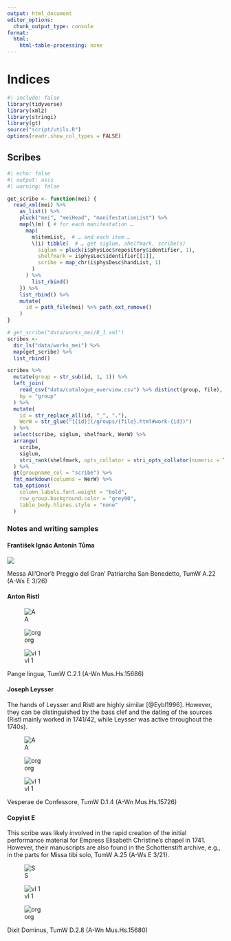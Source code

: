 ```yaml
---
output: html_document
editor_options:
  chunk_output_type: console
format:
  html:
    html-table-processing: none
---
```


# Indices {.unnumbered}

```r
#| include: false
library(tidyverse)
library(xml2)
library(stringi)
library(gt)
source("script/utils.R")
options(readr.show_col_types = FALSE)
```


## Scribes

```r
#| echo: false
#| output: asis
#| warning: false

get_scribe <- function(mei) {
  read_xml(mei) %>% 
    as_list() %>%
    pluck("mei", "meiHead", "manifestationList") %>% 
    map(\(m) { # for each manifestation …
      map(
        m$itemList,  # … and each item …
        \(i) tibble(  # … get siglum, shelfmark, scribe(s)
          siglum = pluck(i$physLoc$repository$identifier, 1),
          shelfmark = i$physLoc$identifier[[1]],
          scribe = map_chr(i$physDesc$handList, 1)
        )
      ) %>% 
        list_rbind()
    }) %>% 
    list_rbind() %>% 
    mutate(
      id = path_file(mei) %>% path_ext_remove()
    )
}

# get_scribe("data/works_mei/B_1.xml")
scribes <-
  dir_ls("data/works_mei") %>% 
  map(get_scribe) %>% 
  list_rbind()

scribes %>% 
  mutate(group = str_sub(id, 1, 1)) %>% 
  left_join(
    read_csv("data/catalogue_overview.csv") %>% distinct(group, file),
    by = "group"
  ) %>% 
  mutate(
    id = str_replace_all(id, "_", "."),
    WerW = str_glue("[{id}](/groups/{file}.html#work-{id})")
  ) %>% 
  select(scribe, siglum, shelfmark, WerW) %>% 
  arrange(
    scribe,
    siglum,
    stri_rank(shelfmark, opts_collator = stri_opts_collator(numeric = TRUE))
  ) %>% 
  gt(groupname_col = "scribe") %>%
  fmt_markdown(columns = WerW) %>%
  tab_options(
    column_labels.font.weight = "bold",
    row_group.background.color = "grey90",
    table_body.hlines.style = "none"
  )
```


### Notes and writing samples

#### František Ignác Antonín Tůma

:::{#fig-scribes-tuma}
![](images/scribes/tuma.png)

Messa All’Onor’è Preggio del Gran’ Patriarcha San Benedetto, TumW A.22 (A-Ws E 3/26)
:::



#### Anton Ristl

:::{#fig-scribes-ristl layout-ncol=3}
![A](images/scribes/ristl_A.png)

![org](images/scribes/ristl_org.png)

![vl 1](images/scribes/ristl_vl1.png)

Pange lingua, TumW C.2.1 (A-Wn Mus.Hs.15686)
:::



#### Joseph Leysser

The hands of Leysser and Ristl are highly similar [@Eybl1996]. However, they can be distinguished by the bass clef and the dating of the sources (Ristl mainly worked in 1741/42, while Leysser was active throughout the 1740s).

:::{#fig-scribes-leysser layout-ncol=3}
![A](images/scribes/leysser_A.png)

![org](images/scribes/leysser_org.png)

![vl 1](images/scribes/leysser_vl1.png)

Vesperae de Confessore, TumW D.1.4 (A-Wn Mus.Hs.15726)
:::


#### Copyist E

This scribe was likely involved in the rapid creation of the initial performance material for Empress Elisabeth Christine's chapel in 1741. However, their manuscripts are also found in the Schottenstift archive, e.g., in the parts for Missa tibi solo, TumW A.25 (A-Ws E 3/21).

:::{#fig-scribes-copyist-e layout-ncol=3}
![S](images/scribes/copyist_e_S.png)

![vl 1](images/scribes/copyist_e_vl1.png)

![org](images/scribes/copyist_e_org.png)

Dixit Dominus, TumW D.2.8 (A-Wn Mus.Hs.15680)
:::

